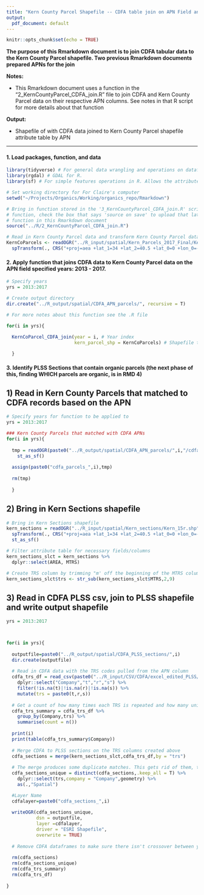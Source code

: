 ```yaml
---
title: "Kern County Parcel Shapefile -- CDFA table join on APN Field and CDFA TRS section ID"
output:
  pdf_document: default
---
```


```r
knitr::opts_chunk$set(echo = TRUE)
```

**The purpose of this Rmarkdown document is to join CDFA tabular data to the Kern County Parcel shapefile. Two previous Rmarkdown documents prepared APNs for the join**

**Notes:** 

* This Rmarkdown document uses a function in the "2_KernCountyParcel_CDFA_join.R" file to join CDFA and Kern County Parcel data on their respective APN columns. See notes in that R script for more details about that function

**Output:**

* Shapefile of with CDFA data joined to Kern County Parcel shapefile attribute table by APN

---

#### 1. Load packages, function, and data
```r
library(tidyverse) # For general data wrangling and operations on dataframes
library(rgdal) # GDAL for R. 
library(sf) # For simple features operations in R. Allows the attribute table of a shapefile to be converted to a dataframe structure while maintaining the geometry for easy data view and operations. 

# Set working directory for For Claire's computer
setwd("~/Projects/Organics/Working/organics_repo/Rmarkdown")

# Bring in function stored in the '3_KernCountyParcel_CDFA_join.R' script. If editing that 
# function, check the box that says 'source on save' to upload that latest version of the 
# function in this Rmarkdown document
source("../R/2_KernCountyParcel_CDFA_join.R")

# Read in Kern County Parcel data and transform Kern County Parcel data into the correct CRS for project. CA Teale Albers 2011
KernCoParcels <- readOGR("../R_input/spatial/Kern_Parcels_2017_Final/Kern_Parcels_2017_Final.shp") %>% 
  spTransform(., CRS("+proj=aea +lat_1=34 +lat_2=40.5 +lat_0=0 +lon_0=-120 +x_0=0 +y_0=-4000000 +ellps=GRS80 +datum=NAD83 +units=m +no_defs "))

```

#### 2. Apply function that joins CDFA data to Kern County Parcel data on the APN field specified years: 2013 - 2017. 
```r

# Specify years 
yrs = 2013:2017

# Create output directory
dir.create("../R_output/spatial/CDFA_APN_parcels/", recursive = T)

# For more notes about this function see the .R file

for(i in yrs){
  
  KernCoParcel_CDFA_join(year = i, # Year index
                         kern_parcel_shp = KernCoParcels) # Shapefile to be used

  }


```

#### 3. Identify PLSS Sections that contain organic parcels (the next phase of this, finding WHICH parcels are organic, is in RMD 4)

## 1) Read in Kern County Parcels that matched to CDFA records based on the APN
```r

# Specify years for function to be applied to
yrs = 2013:2017

### Kern County Parcels that matched with CDFA APNs
for(i in yrs){
  
  tmp = readOGR(paste0("../R_output/spatial/CDFA_APN_parcels/",i,"/cdfa_parcels_",i,".shp")) %>% 
    st_as_sf()
  
  assign(paste0("cdfa_parcels_",i),tmp)
  
  rm(tmp)
  
  }

```

## 2) Bring in Kern Sections shapefile
```r

# Bring in Kern Sections shapefile
kern_sections = readOGR("../R_input/spatial/Kern_sections/Kern_15r.shp")%>% 
  spTransform(., CRS("+proj=aea +lat_1=34 +lat_2=40.5 +lat_0=0 +lon_0=-120 +x_0=0 +y_0=-4000000 +ellps=GRS80 +datum=NAD83 +units=m +no_defs ")) %>% 
  st_as_sf()

# Filter attribute table for necessary fields/columns
kern_sections_slct = kern_sections %>% 
  dplyr::select(AREA, MTRS)

# Create TRS column by trimming "m' off the beginning of the MTRS column values
kern_sections_slct$trs <- str_sub(kern_sections_slct$MTRS,2,9)
```

## 3) Read in CDFA PLSS csv, join to PLSS shapefile and write output shapefile
```r

yrs = 2013:2017



for(i in yrs){
  
  outputfile=paste0("../R_output/spatial/CDFA_PLSS_sections/",i)
  dir.create(outputfile)
  
  # Read in CDFA data with the TRS codes pulled from the APN column
  cdfa_trs_df = read_csv(paste0("../R_input/CSV/CDFA/excel_edited_PLSS/cdfa_trs_",i,".csv")) %>% 
    dplyr::select("Company","t","r","s") %>% 
    filter(!is.na(t)|!is.na(r)|!is.na(s)) %>% 
    mutate(trs = paste0(t,r,s))
  
  # Get a count of how many times each TRS is repeated and how many unique codes there are
  cdfa_trs_summary = cdfa_trs_df %>%
    group_by(Company,trs) %>%
    summarise(count = n())
  
  print(i)
  print(table(cdfa_trs_summary$Company))
  
  # Merge CDFA to PLSS sections on the TRS columns created above
  cdfa_sections = merge(kern_sections_slct,cdfa_trs_df,by = "trs")
  
  # The merge produces some duplicate matches. This gets rid of them, then cleans up the data.frame and turns it back into a Spatial Polygons file
  cdfa_sections_unique = distinct(cdfa_sections,.keep_all = T) %>% 
    dplyr::select(trs,company = "Company",geometry) %>% 
    as(.,"Spatial")

  #Layer Name
  cdfalayer=paste0("cdfa_sections_",i)
  
  writeOGR(cdfa_sections_unique,
           dsn = outputfile,
           layer =cdfalayer,
           driver = "ESRI Shapefile",
           overwrite = TRUE)
  
  # Remove CDFA dataframes to make sure there isn't crossover between years
  
  rm(cdfa_sections)
  rm(cdfa_sections_unique)
  rm(cdfa_trs_summary)
  rm(cdfa_trs_df)
  
}

```





